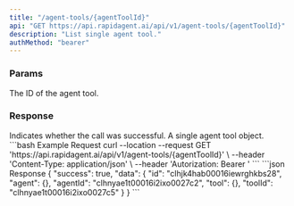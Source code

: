 ```yaml
---
title: "/agent-tools/{agentToolId}"
api: "GET https://api.rapidagent.ai/api/v1/agent-tools/{agentToolId}"
description: "List single agent tool."
authMethod: "bearer"
---
```


### Params

<ParamField path="agentToolId" required type="string">
  The ID of the agent tool.
</ParamField>

### Response

<ResponseField name="success" type="boolean">
  Indicates whether the call was successful.
</ResponseField>

<ResponseField name="data" type="object">
  A single agent tool object.
</ResponseField>

<RequestExample>
```bash Example Request
curl --location --request GET 'https://api.rapidagent.ai/api/v1/agent-tools/{agentToolId}' \
--header 'Content-Type: application/json' \
--header 'Autorization: Bearer <token>'
```
</RequestExample>

<ResponseExample>
```json Response
{
  "success": true,
  "data": {
    "id": "clhjk4hab00016iewrghkbs28",
    "agent": {},
    "agentId": "clhnyae1t00016i2ixo0027c2",
    "tool": {},
    "toolId": "clhnyae1t00016i2ixo0027c5"
  }
}
```
</ResponseExample>
